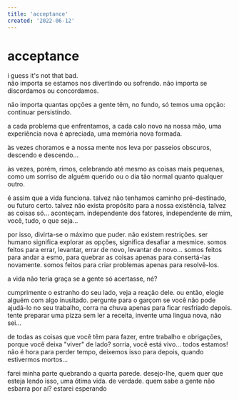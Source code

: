 ```yaml
---
title: 'acceptance'
created: '2022-06-12'
---
```


# acceptance

i guess it's not that bad.  
não importa se estamos nos divertindo ou sofrendo. não importa se discordamos ou concordamos.

não importa quantas opções a gente têm, no fundo, só temos uma opção: continuar persistindo.

a cada problema que enfrentamos, a cada calo novo na nossa mão,
uma experiência nova é apreciada, uma memória nova formada.

às vezes choramos e a nossa mente nos leva por passeios obscuros, descendo e descendo...

às vezes, porém, rimos, celebrando até mesmo as coisas mais pequenas,
como um sorriso de alguém querido ou o dia tão normal quanto qualquer outro.

é assim que a vida funciona. talvez não tenhamos caminho pré-destinado, ou
futuro certo. talvez não exista propósito para a nossa existência, talvez as coisas
só... aconteçam. independente dos fatores, independente de mim, você, tudo, o que seja...

por isso, divirta-se o máximo que puder. não existem restrições. ser humano significa
explorar as opções, significa desafiar a mesmice. somos feitos para errar, levantar,
errar de novo, levantar de novo... somos feitos para andar a esmo, para quebrar as coisas
apenas para consertá-las novamente. somos feitos para criar problemas apenas para resolvê-los.

a vida não teria graça se a gente só acertasse, né?

cumprimente o estranho do seu lado, veja a reação dele. ou então, elogie alguém com algo
inusitado. pergunte para o garçom se você não pode ajudá-lo no seu trabalho, corra na chuva
apenas para ficar resfriado depois. tente preparar uma pizza sem ler a receita,
invente uma língua nova, não sei...

de todas as coisas que você têm para fazer, entre trabalho e obrigações, porque você deixa
"viver" de lado? sorria, você está vivo... todos estamos! não é hora para perder tempo,
deixemos isso para depois, quando estivermos mortos...

farei minha parte quebrando a quarta parede. desejo-lhe, quem quer que esteja lendo isso,
uma ótima vida. de verdade. quem sabe a gente não esbarra por aí? estarei esperando
